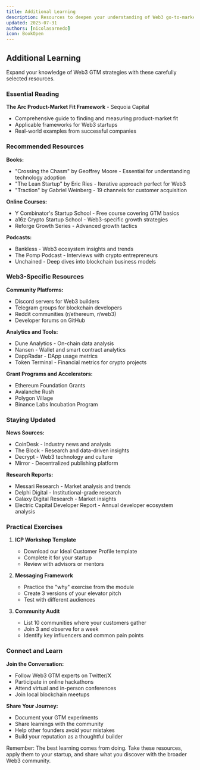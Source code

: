 ```yaml
---
title: Additional Learning
description: Resources to deepen your understanding of Web3 go-to-market strategies
updated: 2025-07-31
authors: [nicolasarnedo]
icon: BookOpen
---
```


## Additional Learning

Expand your knowledge of Web3 GTM strategies with these carefully selected resources.

### Essential Reading

**The Arc Product-Market Fit Framework** - Sequoia Capital
- Comprehensive guide to finding and measuring product-market fit
- Applicable frameworks for Web3 startups
- Real-world examples from successful companies

### Recommended Resources

**Books:**
- "Crossing the Chasm" by Geoffrey Moore - Essential for understanding technology adoption
- "The Lean Startup" by Eric Ries - Iterative approach perfect for Web3
- "Traction" by Gabriel Weinberg - 19 channels for customer acquisition

**Online Courses:**
- Y Combinator's Startup School - Free course covering GTM basics
- a16z Crypto Startup School - Web3-specific growth strategies
- Reforge Growth Series - Advanced growth tactics

**Podcasts:**
- Bankless - Web3 ecosystem insights and trends
- The Pomp Podcast - Interviews with crypto entrepreneurs
- Unchained - Deep dives into blockchain business models

### Web3-Specific Resources

**Community Platforms:**
- Discord servers for Web3 builders
- Telegram groups for blockchain developers
- Reddit communities (r/ethereum, r/web3)
- Developer forums on GitHub

**Analytics and Tools:**
- Dune Analytics - On-chain data analysis
- Nansen - Wallet and smart contract analytics
- DappRadar - DApp usage metrics
- Token Terminal - Financial metrics for crypto projects

**Grant Programs and Accelerators:**
- Ethereum Foundation Grants
- Avalanche Rush
- Polygon Village
- Binance Labs Incubation Program

### Staying Updated

**News Sources:**
- CoinDesk - Industry news and analysis
- The Block - Research and data-driven insights
- Decrypt - Web3 technology and culture
- Mirror - Decentralized publishing platform

**Research Reports:**
- Messari Research - Market analysis and trends
- Delphi Digital - Institutional-grade research
- Galaxy Digital Research - Market insights
- Electric Capital Developer Report - Annual developer ecosystem analysis

### Practical Exercises

1. **ICP Workshop Template**
   - Download our Ideal Customer Profile template
   - Complete it for your startup
   - Review with advisors or mentors

2. **Messaging Framework**
   - Practice the "why" exercise from the module
   - Create 3 versions of your elevator pitch
   - Test with different audiences

3. **Community Audit**
   - List 10 communities where your customers gather
   - Join 3 and observe for a week
   - Identify key influencers and common pain points

### Connect and Learn

**Join the Conversation:**
- Follow Web3 GTM experts on Twitter/X
- Participate in online hackathons
- Attend virtual and in-person conferences
- Join local blockchain meetups

**Share Your Journey:**
- Document your GTM experiments
- Share learnings with the community
- Help other founders avoid your mistakes
- Build your reputation as a thoughtful builder

Remember: The best learning comes from doing. Take these resources, apply them to your startup, and share what you discover with the broader Web3 community.
